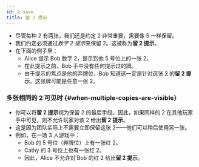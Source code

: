 ```yaml
---
id: 2-save
title: 留 2 提示
---
```



<BeginnersGuideProgress id="2-save" />

- 尽管每种 2 有两张，我们还是约定 2 非常重要，需要像 5 一样保留。
- 我们约定必须通过<Em>数字 2 提示</Em>来保留 2。这被称为**留 2 提示**。
- 在下面的例子里：
  - Alice 提示 Bob 数字 2，提示到他 5 号位上的一张 2。
  - 在此提示之前，Bob 手中没有任何提示过的牌。
  - 由于提示的焦点是他的弃牌位，Bob 知道这一定是针对这张 2 的**留 2 提示**。这张牌可能是任意一张 2。

<TwoSave />

### 多张相同的 2 可见时 \{#when-multiple-copies-are-visible\}

- 你可以将**留 2 提示**视为保留 2 的最后手段。因此，如果同样的 2 在其他玩家手中可见，则不允许玩家对该 2 给出**留 2 提示**。
- 这是因为团队实际上不需要立即保留这张 2——他们可以稍后使用另一张。
- 例如，在一场 3 人游戏中：
  - Bob 的 5 号位（弃牌位）上有一张红 2。
  - Cathy 的 3 号位上也有一张红 2。
  - 因此，Alice 不允许对 Bob 的红 2 给出**留 2 提示**。

<TwoSaveIllegal />
